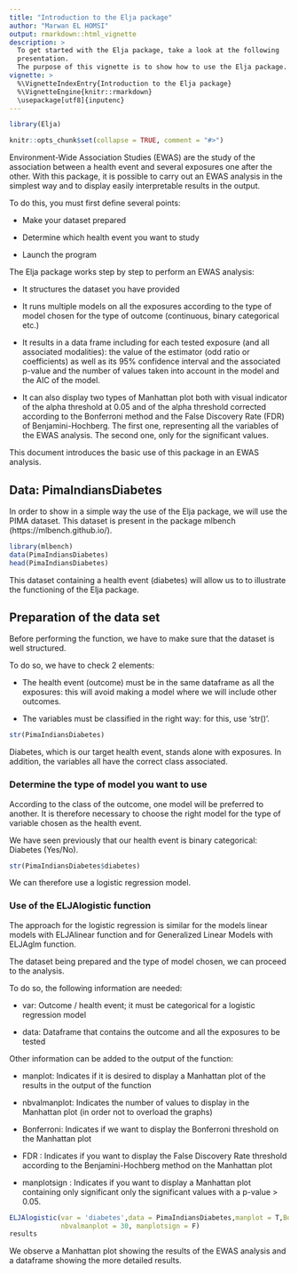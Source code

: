 ```yaml
---
title: "Introduction to the Elja package"
author: "Marwan EL HOMSI"
output: rmarkdown::html_vignette 
description: >
  To get started with the Elja package, take a look at the following 
  presentation.
  The purpose of this vignette is to show how to use the Elja package.
vignette: >
  %\VignetteIndexEntry{Introduction to the Elja package}
  %\VignetteEngine{knitr::rmarkdown}
  \usepackage[utf8]{inputenc}
---
```


```r
library(Elja)
```

```r
knitr::opts_chunk$set(collapse = TRUE, comment = "#>")
```

Environment-Wide Association Studies (EWAS) are the study of the association 
between a health event and several exposures one after the other. With this 
package, it is possible to carry out an EWAS analysis in the simplest way and
to display easily interpretable results in the output.

To do this, you must first define several points: 

* Make your dataset prepared

* Determine which health event you want to study

* Launch the program

The Elja package works step by step to perform an EWAS analysis:

* It structures the dataset you have provided

* It runs multiple models on all the exposures according to the type of model 
chosen for the type of outcome (continuous, binary categorical etc.)

* It results in a data frame including for each tested exposure (and all 
associated modalities): the value of the estimator (odd ratio or coefficients) 
as well as its 95% confidence interval and the associated p-value and the 
number of values taken into account in the model and the AIC of the model.

* It can also display two types of Manhattan plot both with visual indicator 
of the alpha threshold at 0.05 and of the alpha threshold corrected according 
to the Bonferroni method and the False Discovery Rate (FDR) of 
Benjamini-Hochberg. The first one, representing all the variables of the EWAS 
analysis. The second one, only for the significant values.

This document introduces the basic use of this package in an EWAS analysis.


## Data: PimaIndiansDiabetes

In order to show in a simple way the use of the Elja package, we will use the 
PIMA dataset. This dataset is present in the package mlbench 
(https://mlbench.github.io/).

```r
library(mlbench)
data(PimaIndiansDiabetes)
head(PimaIndiansDiabetes)
```

This dataset containing a health event (diabetes) will allow us to to 
illustrate the functioning of the Elja package. 

## Preparation of the data set

Before performing the function, we have to make sure that the dataset is well 
structured.

To do so, we have to check 2 elements:

* The health event (outcome) must be in the same dataframe as all the 
exposures: this will avoid making a model where we will include other outcomes.
  
* The variables must be classified in the right way: for this, use 'str()'.


```r

str(PimaIndiansDiabetes)

```

Diabetes, which is our target health event, stands alone with exposures.
In addition, the variables all have the correct class associated.


### Determine the type of model you want to use

According to the class of the outcome, one model will be preferred to another. It is therefore necessary to choose the right model for the type of variable chosen as the health event.

We have seen previously that our health event is binary categorical: Diabetes (Yes/No).

```r
str(PimaIndiansDiabetes$diabetes)
```


We can therefore use a logistic regression model.


### Use of the ELJAlogistic function

The approach for the logistic regression is similar for the models linear 
models with ELJAlinear function and for Generalized Linear Models with ELJAglm
function.

The dataset being prepared and the type of model chosen, we can proceed to the
analysis.

To do so, the following information are needed:

* var: Outcome / health event; it must be categorical for a logistic 
regression model

* data: Dataframe that contains the outcome and all the exposures to be tested

Other information can be added to the output of the function:

* manplot: Indicates if it is desired to display a Manhattan plot of the 
results in the output of the function

* nbvalmanplot: Indicates the number of values to display in the Manhattan plot 
(in order not to overload the graphs)

* Bonferroni: Indicates if we want to display the Bonferroni threshold on the 
Manhattan plot

* FDR : Indicates if you want to display the False Discovery Rate threshold 
according to the Benjamini-Hochberg method on the Manhattan plot

* manplotsign : Indicates if you want to display a Manhattan plot containing 
only significant only the significant values with a p-value > 0.05.

```r

ELJAlogistic(var = 'diabetes',data = PimaIndiansDiabetes,manplot = T,Bonferroni = T,FDR = T, 
             nbvalmanplot = 30, manplotsign = F)
results
```

We observe a Manhattan plot showing the results of the EWAS analysis and a 
dataframe showing the more detailed results.


